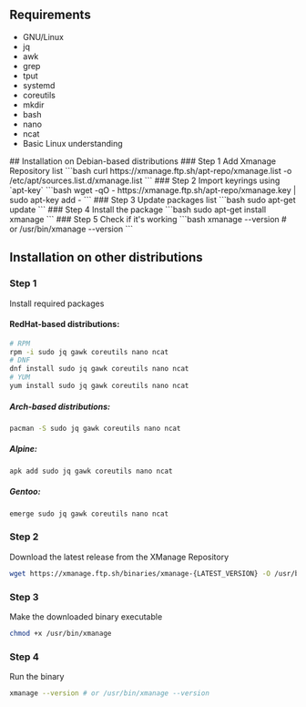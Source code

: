 
## Requirements
- GNU/Linux
- jq
- awk
- grep
- tput
- systemd 
- coreutils
- mkdir 
- bash
- nano
- ncat 
- Basic Linux understanding

<Steps>
## Installation on Debian-based distributions
### Step 1
Add Xmanage Repository list 
```bash
curl https://xmanage.ftp.sh/apt-repo/xmanage.list -o /etc/apt/sources.list.d/xmanage.list
```
### Step 2
Import keyrings using `apt-key`
```bash
wget -qO - https://xmanage.ftp.sh/apt-repo/xmanage.key | sudo apt-key add -
```
### Step 3
Update packages list
```bash
sudo apt-get update
```
### Step 4
Install the package
```bash
sudo apt-get install xmanage
```
### Step 5
Check if it's working
```bash
xmanage --version # or /usr/bin/xmanage --version
```
</Steps>
<Steps>

## Installation on other distributions
### Step 1
Install required packages
#### RedHat-based distributions:
```bash
# RPM
rpm -i sudo jq gawk coreutils nano ncat
# DNF
dnf install sudo jq gawk coreutils nano ncat
# YUM
yum install sudo jq gawk coreutils nano ncat
```
##### Arch-based distributions:
```bash
pacman -S sudo jq gawk coreutils nano ncat
```
##### Alpine:
```bash
apk add sudo jq gawk coreutils nano ncat
```
##### Gentoo:
```bash
emerge sudo jq gawk coreutils nano ncat
```
### Step 2
Download the latest release from the XManage Repository
```bash
wget https://xmanage.ftp.sh/binaries/xmanage-{LATEST_VERSION} -O /usr/bin/xmanage
```
### Step 3
Make the downloaded binary executable
```bash
chmod +x /usr/bin/xmanage
```
### Step 4
Run the binary
```bash
xmanage --version # or /usr/bin/xmanage --version
```

</Steps>